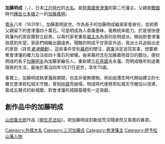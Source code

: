 {{Infobox officeholder
| name               = 加藤明成
| image              = 
| caption            = 

| office            = [[會津藩|會津藩]]藩主
| term_start        = 1631年
| term_end          = 1643年
| predecessor       = [[加藤嘉明|加藤嘉明]]
| successor         = [[保科正之|保科正之]]

| birth_name         = 	
| birth_date         = 1592年<br>（[[文祿|文祿]]元年）
| birth_place        = 
| death_date         = {{death date and age|1661|2|20|1592}}<br>（[[萬治|萬治]]四年一月二十一日）
| death_place        = 
| module             = {{日本武士|child=yes
| 時代 = [[安土桃山時代|安土桃山時代]] - [[江戶時代|江戶時代]]前期
| 改名 = 
| 別名 = 孫次郎（幼名）、休意（号）
| 諡号 = 
| 戒名 = 圓通院休意
| 墓所 = [[京都市|京都市]]東山東大谷墓地
| 官位 = 從五位下、從四位下、式部少輔、侍從
| 幕府 = 
| 主君 = [[德川家光|德川家光]]
| 藩   = 陸奥[[会津藩|会津藩]]主
| 氏族 = [[加藤氏|加藤氏]]
| 父 = [[加藤嘉明|加藤嘉明]]
| 母 = [[堀部市右衛門|堀部市右衛門]]之女
| 姐 = [[松下重綱|松下重綱]]室、[[池田長政_(片桐池田家)|池田長政]]室（後為[[日野光慶|日野光慶]]室）
| 弟 = [[加藤明信|明信]]（監物）、[[加藤明利|明利]]
| 妹 = [[南部重直|南部重直]]室（後離婚）
| 正室 = '''[[保科正直|保科正直]]之女'''
| 子   = '''[[加藤明友|明友]]'''
| 女 = [[青山幸利|青山幸利]]正室、[[池田薫彰|池田薫彰]]繼室（後為[[溝口政良|溝口政良]]繼室）
 }}
}}
'''加藤明成'''（{{jpn|j=加藤 明成|kana=かとう あきなり|rm=Katō Akinari}}，{{bd|1592年||1661年|2月20日|catIdx=Katou Akinari}}），日本[[江戶時代|江戶時代]]的[[大名_(稱謂)|大名]]。是[[陸奧國|陸奧國]][[會津藩|會津藩]]的第二代藩主。父親是[[戰國_(日本)|戰國]]時代[[賤岳七本槍|賤岳七本槍]]之一的[[加藤嘉明|加藤嘉明]]。

[[寬永|寬永]]八年（1631年），加藤嘉明逝世。作為長子的加藤明成繼承家督身份，並統領父親留下的會津藩四十萬石。可是明成為人昏庸愚昧，毫無統率能力，於是很快便與藩內的家臣團對立起來。以兩代家老重臣[[堀主水|堀主水]]為首的反明成派，開始對會津藩政感到失望，家臣們相繼出國遠奔。殘酷的明成不甘家臣外逃，竟派士兵追殺出走的家臣（詳見''[[會津騷動|會津騷動]]''）。這些事件受到[[幕府|幕府]]的關注，[[征夷大將軍|將軍]]決定追究其事，想要褫奪會津藩的權力及沒收四十萬石的榮耀。後來幕府念在加藤嘉明昔日的戰功，便封明成的長子[[加藤明友|加藤明友]]為加藤家繼任人，重新建立[[石見國|石見國]]吉永藩。而明成晚年則過著隱居的生活，最後於萬治四年1月21日逝世，享年70歲。

事實上，加藤明成執掌藩政期間，也並非毫無建樹。例如由蒲生時代開始建立的七層式會津若松城天守閣，曾因[[地震|地震]]而崩塌，明成時代便將若松城天守閣加以改建，築成五層式的新城閣，對會津藩的城鎮基礎有一定貢獻。

==創作品中的加藤明成==
[[山田風太郎|山田風太郎]]作品《[[柳生忍法帖|柳生忍法帖]]》，把加藤明成刻劃成荒淫殘虐而又昏愚的暴君。

{{會津藩主|加藤氏|2代|1631年 - 1643年}}

{{DEFAULTSORT:Katou Akinari}}

[[Category:外樣大名|Category:外樣大名]]
[[Category:三河加藤氏|Category:三河加藤氏]]
[[Category:會津藩主|Category:會津藩主]]
[[Category:伊予松山藩人物|Category:伊予松山藩人物]]